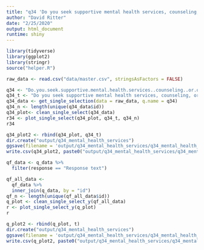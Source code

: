 ```yaml
---
title: "q34 'Do you seek supportive mental health services, counseling, or other therapy within or outside of the VA?'"
author: "David Ritter"
date: "2/25/2020"
output: html_document
runtime: shiny
---
```


```r
library(tidyverse)
library(ggplot2)
library(stringr)
source("helper.R")
```

```r
raw_data <- read.csv("data/master.csv", stringsAsFactors = FALSE)
```

```r
q34 <- "Do.you.seek.supportive.mental.health.services..counseling..or.other.therapy.within.or.outside.of.the.VA."
q34_t <- "Do you seek supportive mental health services, counseling, or other therapy within or outside of the VA?"
q34_data <- get_single_selection(data = raw_data, q.name = q34)
q34_n <- length(unique(q34_data$id))
q34_plot<- clean_single_select(q34_data)
r34 <- plot_single_select(q34_plot, q34_t, q34_n)
r34
```

```r
q34_plot2 <- rbind(q34_plot, q34_t)
dir.create("output/q34_mental_health_services")
ggsave(filename = 'output/q34_mental_health_services/q34_mental_health_services.png', plot = r34, device = 'png')
write.csv(q34_plot2, paste0("output/q34_mental_health_services/q34_mental_health_services_", q34_n,".csv"), row.names=F)
```




```r
qf_data <- q_data %>%
  filter(response == "Response text")
```

```r
qf_all_data <- 
  qf_data %>%
  inner_join(q_data, by = "id")
qf_n <- length(unique(qf_all_data$id))
q_plot <- clean_single_select_y(qf_all_data)
r <- plot_single_select_y(q_plot)
r
```

```r
q_plot2 <- rbind(q_plot, t)
dir.create("output/q34_mental_health_services")
ggsave(filename = 'output/q34_mental_health_services/q34_mental_health_services.png', plot = r, device = 'png')
write.csv(q_plot2, paste0("output/q34_mental_health_services/q34_mental_health_services_", qf_n,".csv"), row.names=F)
```
